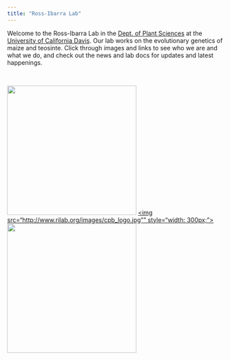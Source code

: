 ```yaml
---
title: "Ross-Ibarra Lab"
---
```



Welcome to the Ross-Ibarra Lab in the [Dept. of Plant Sciences](http://www.plantsciences.ucdavis.edu/plantsciences/) at the [University of California Davis](http://www.ucdavis.edu). Our lab works on the evolutionary genetics of maize and teosinte. Click through images and links to see who we are and what we do, and check out the news and lab docs for updates and latest happenings.  

<br>

<a href="http://www.plantsciences.ucdavis.edu/plantsciences/"><img src="http://www.rilab.org/images/pslogo.png" style="width: 300px;"></a>
<a href="http://cpb.ucdavis.edu"><img src="http://www.rilab.org/images/cpb_logo.jpg"" style="width: 300px;"></a>
<a href="http://www.genomecenter.ucdavis.edu"><img src="http://www.rilab.org/images/GC.png" style="width: 300px;"></a>



